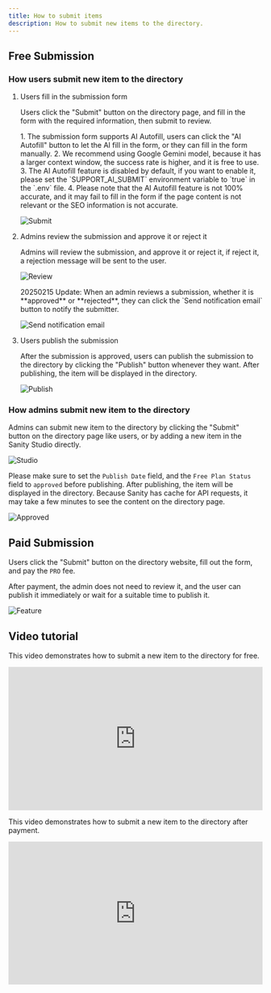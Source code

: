 ```yaml
---
title: How to submit items
description: How to submit new items to the directory.
---
```



## Free Submission

### How users submit new item to the directory

<Steps>

1. Users fill in the submission form

    Users click the "Submit" button on the directory page, and fill in the form with the required information, then submit to review.

    <Aside type="tip">
        1. The submission form supports AI Autofill, users can click the "AI Autofill" button to let the AI fill in the form, or they can fill in the form manually.
        2. We recommend using Google Gemini model, because it has a larger context window, the success rate is higher, and it is free to use.
        3. The AI Autofill feature is disabled by default, if you want to enable it, please set the `SUPPORT_AI_SUBMIT` environment variable to `true` in the `.env` file.
        4. Please note that the AI Autofill feature is not 100% accurate, and it may fail to fill in the form if the page content is not relevant or the SEO information is not accurate.
    </Aside>

    ![Submit](../../../assets/images/guide-submission-user.png)

2. Admins review the submission and approve it or reject it

    Admins will review the submission, and approve it or reject it, if reject it, a rejection message will be sent to the user.

    ![Review](../../../assets/images/guide-submission-review.png)

    <Aside type="tip">
        20250215 Update: When an admin reviews a submission, whether it is **approved** or **rejected**, they can click the `Send notification email` button to notify the submitter.
    </Aside>

    ![Send notification email](../../../assets/images/guide-send-notification-email.png)

3. Users publish the submission

    After the submission is approved, users can publish the submission to the directory by clicking the "Publish" button whenever they want. After publishing, the item will be displayed in the directory.

    ![Publish](../../../assets/images/guide-submission-publish.png)

</Steps>

### How admins submit new item to the directory

Admins can submit new item to the directory by clicking the "Submit" button on the directory page like users, or by adding a new item in the Sanity Studio directly.

![Studio](../../../assets/images/guide-submission-admin.png)

Please make sure to set the `Publish Date` field, and the `Free Plan Status` field to `approved` before publishing. After publishing, the item will be displayed in the directory. Because Sanity has cache for API requests, it may take a few minutes to see the content on the directory page.

![Approved](../../../assets/images/guide-submission-approved.png)


## Paid Submission

Users click the "Submit" button on the directory website, fill out the form, and pay the `PRO` fee.

After payment, the admin does not need to review it, and the user can publish it immediately or wait for a suitable time to publish it.

![Feature](../../../assets/images/guide-payment-feature.png)


## Video tutorial

This video demonstrates how to submit a new item to the directory for free.

<div style="position: relative; padding-bottom: 56.25%; height: 0; overflow: hidden;">
  <iframe 
    style="position: absolute; top: 0; left: 0; width: 100%; height: 100%;" 
    width="1280" 
    height="720" 
    src="https://www.youtube.com/embed/QNxort8UYTQ" 
    title="【Test】【11/14】 Free Submission Flow —— Launch a directory with Mkdirs template" 
    frameborder="0" 
    allow="accelerometer; autoplay; clipboard-write; encrypted-media; gyroscope; picture-in-picture; web-share" 
    referrerpolicy="strict-origin-when-cross-origin" 
    allowfullscreen
  ></iframe>
</div>

This video demonstrates how to submit a new item to the directory after payment.

<div style="position: relative; padding-bottom: 56.25%; height: 0; overflow: hidden;">
  <iframe 
    style="position: absolute; top: 0; left: 0; width: 100%; height: 100%;" 
    width="1280" 
    height="720" 
    src="https://www.youtube.com/embed/iZ620iy9ATg" 
    title="【Test】【12/14】Paid Submission Flow —— Launch a directory with Mkdirs template" 
    frameborder="0" 
    allow="accelerometer; autoplay; clipboard-write; encrypted-media; gyroscope; picture-in-picture; web-share" 
    referrerpolicy="strict-origin-when-cross-origin" 
    allowfullscreen
  ></iframe>
</div>
